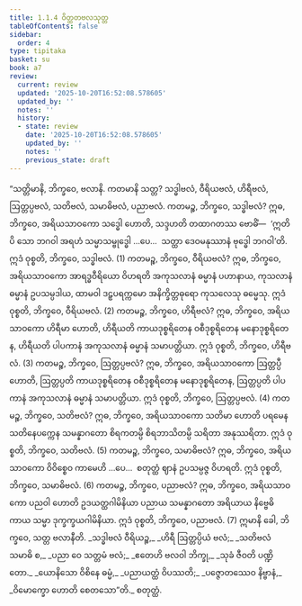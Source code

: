 ```yaml
---
title: 1.1.4 ဝိတ္ထတဗလသုတ္တ
tableOfContents: false
sidebar:
  order: 4
type: tipitaka
basket: su
book: a7
review:
  current: review
  updated: '2025-10-20T16:52:08.578605'
  updated_by: ''
  notes: ''
  history:
  - state: review
    date: '2025-10-20T16:52:08.578605'
    updated_by: ''
    notes: ''
    previous_state: draft
---
```



<DynamicBreadcrumb />


<ReviewStatus review={frontmatter.review} showDetails={true} />

<HypothesisAnnotation frontmatter={frontmatter} />

<Division number="4" book="a7" e="ch" v="16" p="397">

<Paragraph number="13" book="a7">
“သတ္တိမာနိ, ဘိက္ခဝေ, ဗလာနိ. ကတမာနိ သတ္တ? သဒ္ဓါဗလံ, ဝီရိယဗလံ, ဟိရီဗလံ, ဩတ္တပ္ပဗလံ, သတိဗလံ, သမာဓိဗလံ, ပညာဗလံ.
</Paragraph>

<Paragraph number="14" book="a7">
ကတမဉ္စ, ဘိက္ခဝေ, သဒ္ဓါဗလံ? ဣဓ, ဘိက္ခဝေ, အရိယသာဝကော သဒ္ဓေါ ဟောတိ, သဒ္ဒဟတိ တထာဂတဿ ဗောဓိံ—  ‘ဣတိပိ သော ဘဂဝါ အရဟံ သမ္မာသမ္ဗုဒ္ဓေါ …ပေ…  သတ္ထာ ဒေဝမနုဿာနံ ဗုဒ္ဓေါ ဘဂဝါ’တိ. ဣဒံ ဝုစ္စတိ, ဘိက္ခဝေ, သဒ္ဓါဗလံ. (1)
</Paragraph>

<Paragraph number="15" book="a7">
ကတမဉ္စ, ဘိက္ခဝေ, ဝီရိယဗလံ? ဣဓ, ဘိက္ခဝေ, အရိယသာဝကော အာရဒ္ဓဝီရိယော ဝိဟရတိ အကုသလာနံ ဓမ္မာနံ ပဟာနာယ, ကုသလာနံ ဓမ္မာနံ ဥပသမ္ပဒါယ, ထာမဝါ ဒဠှပရက္ကမော အနိက္ခိတ္တဓုရော ကုသလေသု ဓမ္မေသု. ဣဒံ ဝုစ္စတိ, ဘိက္ခဝေ, ဝီရိယဗလံ. (2)
</Paragraph>

<Paragraph number="16" book="a7">
ကတမဉ္စ, ဘိက္ခဝေ, ဟိရီဗလံ? ဣဓ, ဘိက္ခဝေ, အရိယသာဝကော ဟိရီမာ ဟောတိ, ဟိရီယတိ ကာယဒုစ္စရိတေန ဝစီဒုစ္စရိတေန မနောဒုစ္စရိတေန, ဟိရီယတိ ပါပကာနံ အကုသလာနံ ဓမ္မာနံ သမာပတ္တိယာ. ဣဒံ ဝုစ္စတိ, ဘိက္ခဝေ, ဟိရီဗလံ. (3)
</Paragraph>

<Paragraph number="17" book="a7">
ကတမဉ္စ, ဘိက္ခဝေ, ဩတ္တပ္ပဗလံ? ဣဓ, ဘိက္ခဝေ, အရိယသာဝကော ဩတ္တပ္ပီ ဟောတိ, ဩတ္တပ္ပတိ ကာယဒုစ္စရိတေန ဝစီဒုစ္စရိတေန မနောဒုစ္စရိတေန, ဩတ္တပ္ပတိ ပါပကာနံ အကုသလာနံ ဓမ္မာနံ သမာပတ္တိယာ. ဣဒံ ဝုစ္စတိ, ဘိက္ခဝေ, ဩတ္တပ္ပဗလံ. (4)
</Paragraph>

<Paragraph number="18" book="a7">
ကတမဉ္စ, ဘိက္ခဝေ, သတိဗလံ? ဣဓ, ဘိက္ခဝေ, အရိယသာဝကော သတိမာ ဟောတိ ပရမေန သတိနေပက္ကေန သမန္နာဂတော စိရကတမ္ပိ စိရဘာသိတမ္ပိ သရိတာ အနုဿရိတာ. ဣဒံ ဝုစ္စတိ, ဘိက္ခဝေ, သတိဗလံ. (5)
</Paragraph>

<Paragraph number="19" book="a7">
ကတမဉ္စ, ဘိက္ခဝေ, သမာဓိဗလံ? ဣဓ, ဘိက္ခဝေ, အရိယသာဝကော ဝိဝိစ္စေဝ ကာမေဟိ …ပေ…  စတုတ္ထံ ဈာနံ ဥပသမ္ပဇ္ဇ ဝိဟရတိ. ဣဒံ ဝုစ္စတိ, ဘိက္ခဝေ, သမာဓိဗလံ. (6)
</Paragraph>

<Paragraph number="20" book="a7">
ကတမဉ္စ, ဘိက္ခဝေ, ပညာဗလံ? ဣဓ, ဘိက္ခဝေ, အရိယသာဝကော ပညဝါ ဟောတိ ဥဒယတ္ထဂါမိနိယာ ပညာယ သမန္နာဂတော အရိယာယ နိဗ္ဗေဓိကာယ သမ္မာ ဒုက္ခက္ခယဂါမိနိယာ. ဣဒံ ဝုစ္စတိ, ဘိက္ခဝေ, ပညာဗလံ. (7)
</Paragraph>

<Paragraph number="21" book="a7">
ဣမာနိ ခေါ, ဘိက္ခဝေ, သတ္တ ဗလာနီတိ.
</Paragraph>

<Paragraph number="22" type="verses" book="a7">
_သဒ္ဓါဗလံ ဝီရိယဉ္စ,_  
_ဟိရီ ဩတ္တပ္ပိယံ ဗလံ;_  
_သတိဗလံ သမာဓိ စ,_  
_ပညာ ဝေ သတ္တမံ ဗလံ;_  
_ဧတေဟိ ဗလဝါ ဘိက္ခု,_  
_သုခံ ဇီဝတိ ပဏ္ဍိတော._  

</Paragraph>

<Paragraph number="23" type="verses" book="a7">
_ယောနိသော ဝိစိနေ ဓမ္မံ,_  
_ပညာယတ္ထံ ဝိပဿတိ;_  
_ပဇ္ဇောတဿေဝ နိဗ္ဗာနံ,_  
_ဝိမောက္ခော ဟောတိ စေတသော”တိ._  


</Paragraph>
</Division>

<Paragraph number="24" type="center" book="a7">
စတုတ္ထံ.
</Paragraph>